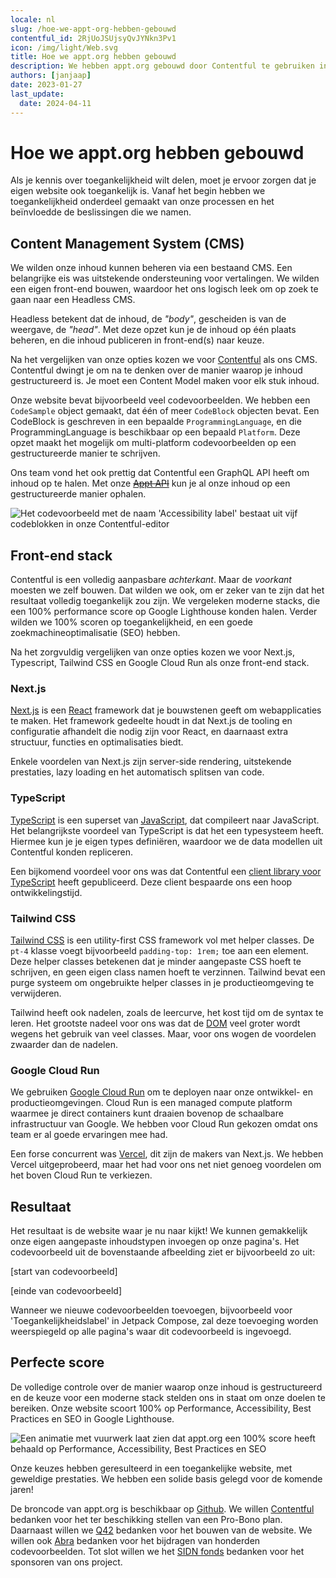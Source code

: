 ```yaml
---
locale: nl
slug: /hoe-we-appt-org-hebben-gebouwd
contentful_id: 2RjUoJSUjsyQvJYNkn3Pv1
icon: /img/light/Web.svg
title: Hoe we appt.org hebben gebouwd
description: We hebben appt.org gebouwd door Contentful te gebruiken in combinatie met Next.js, Typescript, Tailwind CSS en Google Cloud Run.
authors: [janjaap]
date: 2023-01-27
last_update:
  date: 2024-04-11
---
```


# Hoe we appt.org hebben gebouwd

Als je kennis over toegankelijkheid wilt delen, moet je ervoor zorgen dat je eigen website ook toegankelijk is. Vanaf het begin hebben we toegankelijkheid onderdeel gemaakt van onze processen en het beïnvloedde de beslissingen die we namen.

## Content Management System (CMS)

We wilden onze inhoud kunnen beheren via een bestaand CMS. Een belangrijke eis was uitstekende ondersteuning voor vertalingen. We wilden een eigen front-end bouwen, waardoor het ons logisch leek om op zoek te gaan naar een Headless CMS.

Headless betekent dat de inhoud, de *"body"*, gescheiden is van de weergave, de *"head"*. Met deze opzet kun je de inhoud op één plaats beheren, en die inhoud publiceren in front-end(s) naar keuze.

Na het vergelijken van onze opties kozen we voor [Contentful](https://www.contentful.com/) als ons CMS. Contentful dwingt je om na te denken over de manier waarop je inhoud gestructureerd is. Je moet een Content Model maken voor elk stuk inhoud.

Onze website bevat bijvoorbeeld veel codevoorbeelden. We hebben een `CodeSample` object gemaakt, dat één of meer `CodeBlock` objecten bevat. Een CodeBlock is geschreven in een bepaalde `ProgrammingLanguage`, en die ProgrammingLanguage is beschikbaar op een bepaald `Platform`. Deze opzet maakt het mogelijk om multi-platform codevoorbeelden op een gestructureerde manier te schrijven.

Ons team vond het ook prettig dat Contentful een GraphQL API heeft om inhoud op te halen. Met onze ~~[Appt API](/nl/appt-api)~~ kun je al onze inhoud op een gestructureerde manier ophalen.

<Image src="/img/light/Screenshot 2023-01-26 at 15.55.29.png" alt="Het codevoorbeeld met de naam 'Accessibility label' bestaat uit vijf codeblokken in onze Contentful-editor"/>

## Front-end stack

Contentful is een volledig aanpasbare *achterkant*. Maar de *voorkant* moesten we zelf bouwen. Dat wilden we ook, om er zeker van te zijn dat het resultaat volledig toegankelijk zou zijn. We vergeleken moderne stacks, die een 100% performance score op Google Lighthouse konden halen. Verder wilden we 100% scoren op toegankelijkheid, en een goede zoekmachineoptimalisatie (SEO) hebben.

Na het zorgvuldig vergelijken van onze opties kozen we voor Next.js, Typescript, Tailwind CSS en Google Cloud Run als onze front-end stack.

### Next.js

[Next.js](https://nextjs.org/) is een [React](https://reactjs.org/) framework dat je bouwstenen geeft om webapplicaties te maken. Het framework gedeelte houdt in dat Next.js de tooling en configuratie afhandelt die nodig zijn voor React, en daarnaast extra structuur, functies en optimalisaties biedt.

Enkele voordelen van Next.js zijn server-side rendering, uitstekende prestaties, lazy loading en het automatisch splitsen van code.

### TypeScript

[TypeScript](https://www.typescriptlang.org/) is een superset van [JavaScript](https://developer.mozilla.org/en-US/docs/Web/JavaScript), dat compileert naar JavaScript. Het belangrijkste voordeel van TypeScript is dat het een typesysteem heeft. Hiermee kun je je eigen types definiëren, waardoor we de data modellen uit Contentful konden repliceren.

Een bijkomend voordeel voor ons was dat Contentful een [client library voor TypeScript](https://github.com/contentful/contentful.js) heeft gepubliceerd. Deze client bespaarde ons een hoop ontwikkelingstijd.

### Tailwind CSS

[Tailwind CSS](https://tailwindcss.com/) is een utility-first CSS framework vol met helper classes. De `pt-4` klasse voegt bijvoorbeeld `padding-top: 1rem;` toe aan een element. Deze helper classes betekenen dat je minder aangepaste CSS hoeft te schrijven, en geen eigen class namen hoeft te verzinnen. Tailwind bevat een purge systeem om ongebruikte helper classes in je productieomgeving te verwijderen.

Tailwind heeft ook nadelen, zoals de leercurve, het kost tijd om de syntax te leren. Het grootste nadeel voor ons was dat de [DOM](https://developer.mozilla.org/en-US/docs/Web/API/Document_Object_Model/Introduction) veel groter wordt wegens het gebruik van veel classes. Maar, voor ons wogen de voordelen zwaarder dan de nadelen.

### Google Cloud Run

We gebruiken [Google Cloud Run](https://cloud.google.com/run) om te deployen naar onze ontwikkel- en productieomgevingen. Cloud Run is een managed compute platform waarmee je direct containers kunt draaien bovenop de schaalbare infrastructuur van Google. We hebben voor Cloud Run gekozen omdat ons team er al goede ervaringen mee had.

Een forse concurrent was [Vercel](https://vercel.com/solutions/nextjs), dit zijn de makers van Next.js. We hebben Vercel uitgeprobeerd, maar het had voor ons net niet genoeg voordelen om het boven Cloud Run te verkiezen.

## Resultaat

Het resultaat is de website waar je nu naar kijkt! We kunnen gemakkelijk onze eigen aangepaste inhoudstypen invoegen op onze pagina's. Het codevoorbeeld uit de bovenstaande afbeelding ziet er bijvoorbeeld zo uit:

[start van codevoorbeeld]

<CodeSample id="accessibility-label" locale="nl"/>

[einde van codevoorbeeld]

Wanneer we nieuwe codevoorbeelden toevoegen, bijvoorbeeld voor 'Toegankelijkheidslabel' in Jetpack Compose, zal deze toevoeging worden weerspiegeld op alle pagina's waar dit codevoorbeeld is ingevoegd.

## Perfecte score

De volledige controle over de manier waarop onze inhoud is gestructureerd en de keuze voor een moderne stack stelden ons in staat om onze doelen te bereiken. Onze website scoort 100% op Performance, Accessibility, Best Practices en SEO in Google Lighthouse.

<Image src="/img/light/Screenshot 2023-01-27 at 12.23.40.png" alt="Een animatie met vuurwerk laat zien dat appt.org een 100% score heeft behaald op Performance, Accessibility, Best Practices en SEO"/>

Onze keuzes hebben geresulteerd in een toegankelijke website, met geweldige prestaties. We hebben een solide basis gelegd voor de komende jaren!

De broncode van appt.org is beschikbaar op [Github](https://github.com/appt-org/appt-org). We willen [Contentful](https://www.contentful.com/) bedanken voor het ter beschikking stellen van een Pro-Bono plan. Daarnaast willen we [Q42](https://www.q42.nl/) bedanken voor het bouwen van de website. We willen ook [Abra](https://abra.nl/) bedanken voor het bijdragen van honderden codevoorbeelden. Tot slot willen we het [SIDN fonds](https://www.sidnfonds.nl/) bedanken voor het sponsoren van ons project.
